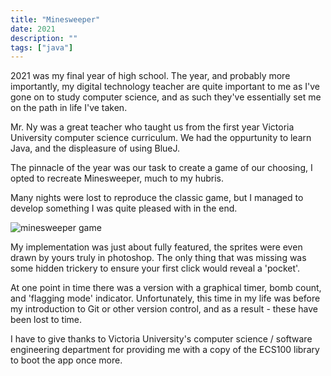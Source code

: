 ```yaml
---
title: "Minesweeper"
date: 2021
description: ""
tags: ["java"]
---
```


2021 was my final year of high school. The year, and probably more importantly, my digital technology teacher are quite important to me as I've gone on to study computer science, and as such they've essentially set me on the path in life I've taken.

Mr. Ny was a great teacher who taught us from the first year Victoria University computer science curriculum. We had the oppurtunity to learn Java, and the displeasure of using BlueJ.

The pinnacle of the year was our task to create a game of our choosing, I opted to recreate Minesweeper, much to my hubris.

Many nights were lost to reproduce the classic game, but I managed to develop something I was quite pleased with in the end.

<img
  alt="minesweeper game"
  className="h-100 mx-auto"
  src="/images/projects/minesweeper.png"
/>

My implementation was just about fully featured, the sprites were even drawn by yours truly in photoshop. The only thing that was missing was some hidden trickery to ensure your first click would reveal a 'pocket'.

At one point in time there was a version with a graphical timer, bomb count, and 'flagging mode' indicator. Unfortunately, this time in my life was before my introduction to Git or other version control, and as a result - these have been lost to time.

I have to give thanks to Victoria University's computer science / software engineering department for providing me with a copy of the ECS100 library to boot the app once more.
